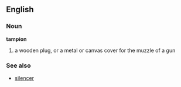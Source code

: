 ==English==
===Noun===
'''tampion'''
#a wooden plug, or a metal or canvas cover for the muzzle of a gun
===See also===
*[[silencer]]